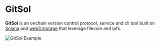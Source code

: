 
# GitSol

**GitSol** is an onchain version control protocol, service and cli tool built on [Solana](https://www.solana.com/) and [web3.storage](https://web3.storage) that leverage filecoin and ipfs.

<Bleed>![GitSol Example](../public/logo.png)</Bleed>
